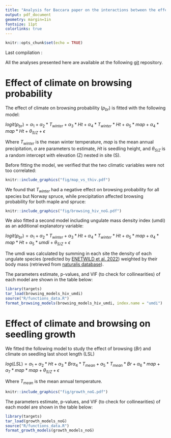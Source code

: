 ```yaml
---
title: "Analysis for Baccara paper on the interactions between the effects of climate and browsing on tree regeneration"
output: pdf_document
geometry: margin=1in
fontsize: 11pt
colorlinks: true
---
```



```r
knitr::opts_chunk$set(echo = TRUE)
```

Last compilation : \today


\vspace{20pt}

\begin{center}

Julien BARRERE

\end{center}

\vspace{20pt}


All the analyses presented here are available at the following [git](https://github.com/jbarrere3/BaccaraPaper) repository. 


# Effect of climate on browsing probability

The effect of climate on browsing probability ($p_{br}$) is fitted with the following model: 

$logit(p_{br}) = \alpha_1 + \alpha_2*T_{winter} + \alpha_3*Ht + \alpha_4*T_{winter}*Ht + \alpha_5*map + \alpha_4*map*Ht + \theta_{S/Z} + \epsilon$

Where $T_{winter}$ is the mean winter temperature, $map$ is the mean annual precipitation, $\alpha$ are parameters to estimate, $Ht$ is seedling height, and $\theta_{S/Z}$ is a random intercept with elevation (Z) nested in site (S). 

Before fitting the model, we verified that the two climatic variables were not too correlated: 

```r
knitr::include_graphics("fig/map_vs_thiv.pdf")
```


\newpage

We found that $T_{winter}$ had a negative effect on browsing probability for all species but Norway spruce, while precipitation affected browsing probability for both maple and spruce:  


```r
knitr::include_graphics("fig/browsing_hiv_noG.pdf")
```

We also fitted a second model including ungulate mass density index (umdi) as an additional explanatory variable: 

$logit(p_{br}) = \alpha_1 + \alpha_2*T_{winter} + \alpha_3*Ht + \alpha_4*T_{winter}*Ht + \alpha_5*map + \alpha_4*map*Ht + \alpha_5*umdi + \theta_{S/Z} + \epsilon$

The umdi was calculated by summing in each site the density of each ungulate species (predicted by [ENETWILD et al. 2022](https://zenodo.org/record/7214870)) weighted by their body mass (retrieved from [naturalis database](https://naturalis.github.io/trait-organismal-ungulates/data/)). 


The parameters estimate, p-values, and VIF (to check for collinearities) of each model are shown in the table below: 

\newpage


```r
library(targets)
tar_load(browsing_models_hiv_umdi)
source("R/functions_data.R")
format_browsing_models(browsing_models_hiv_umdi, index.name = "umdi")
```


\newpage

# Effect of climate and browsing on seedling growth

We fitted the following model to study the effect of browsing ($Br$) and climate on seedling last shoot length (LSL)

$log(LSL) = \alpha_1 + \alpha_2*Ht + \alpha_3*Br \alpha_4*T_{mean} + \alpha_5*T_{mean}*Br + \alpha_6*map + \alpha_7*map*map + \theta_{S/Z} + \epsilon$

Where $T_{mean}$ is the mean annual temperature. 


```r
knitr::include_graphics("fig/growth_noG.pdf")
```


\newpage

The parameters estimate, p-values, and VIF (to check for collinearities) of each model are shown in the table below: 


```r
library(targets)
tar_load(growth_models_noG)
source("R/functions_data.R")
format_growth_models(growth_models_noG)
```

